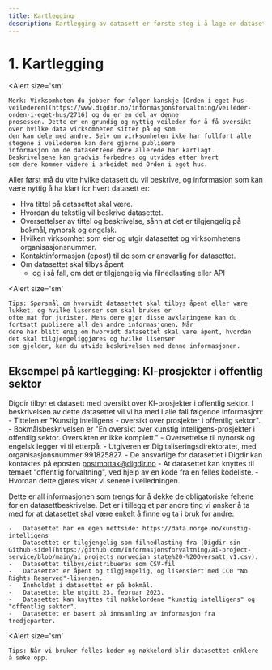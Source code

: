 ```yaml
---
title: Kartlegging
description: Kartlegging av datasett er første steg i å lage en datasettbeskrivelse.
---
```


# 1. Kartlegging

<Alert
    size='sm'
>
    Merk: Virksomheten du jobber for følger kanskje [Orden i eget hus-veilederen](https://www.digdir.no/informasjonsforvaltning/veileder-orden-i-eget-hus/2716) og du er en del av denne
    prosessen. Dette er en grundig og nyttig veileder for å få oversikt over hvilke data virksomheten sitter på og som
    den kan dele med andre. Selv om virksomheten ikke har fullført alle stegene i veilederen kan dere gjerne publisere
    informasjon om de datasettene dere allerede har kartlagt. Beskrivelsene kan gradvis forbedres og utvides etter hvert
    som dere kommer videre i arbeidet med Orden i eget hus.
</Alert>

Aller først må du vite hvilke datasett du vil beskrive, og informasjon som kan være nyttig å ha klart for hvert datasett er:

-   Hva tittel på datasettet skal være.
-   Hvordan du tekstlig vil beskrive datasettet.
-   Oversettelser av tittel og beskrivelse, sånn at det er tilgjengelig på bokmål, nynorsk og engelsk.
-   Hvilken virksomhet som eier og utgir datasettet og virksomhetens organisasjonsnummer.
-   Kontaktinformasjon (epost) til de som er ansvarlig for datasettet.
-   Om datasettet skal tilbys åpent
    -   og i så fall, om det er tilgjengelig via filnedlasting eller API

<Alert
    size='sm'
>
    Tips: Spørsmål om hvorvidt datasettet skal tilbys åpent eller være lukket, og hvilke lisenser som skal brukes er
    ofte mat for jurister. Mens dere gjør disse avklaringene kan du fortsatt publisere all den andre informasjonen. Når
    dere har blitt enig om hvorvidt datasettet skal være åpent, hvordan det skal tilgjengeliggjøres og hvilke lisenser
    som gjelder, kan du utvide beskrivelsen med denne informasjonen.
</Alert>

## Eksempel på kartlegging: KI-prosjekter i offentlig sektor

Digdir tilbyr et datasett med oversikt over KI-prosjekter i offentlig sektor. I beskrivelsen av dette datasettet vil vi ha med i alle fall følgende informasjon:
    -   Tittelen er "Kunstig intelligens - oversikt over prosjekter i offentlig sektor".
    -   Bokmålsbeskrivelsen er "En oversikt over kunstig intelligens-prosjekter i offentlig sektor. Oversikten er ikke komplett."
    -   Oversettelse til nynorsk og engelsk legger vi til etterpå.
    -   Utgiveren er Digitaliseringsdirektoratet, med organisasjonsnummer 991825827.
    -   De ansvarlige for datasettet i Digdir kan kontaktes på eposten postmottak@digdir.no
    -   At datasettet kan knyttes til temaet "offentlig forvaltning", ved hjelp av en kode fra en felles kodeliste.
    -   Hvordan dette gjøres viser vi senere i veiledningen.

Dette er all informasjonen som trengs for å dekke de obligatoriske feltene for en datasettbeskrivelse. Det er i tillegg et par andre ting vi ønsker å ta med for at datasettet skal være enkelt å finne og ta i bruk for andre:

    -   Datasettet har en egen nettside: https://data.norge.no/kunstig-intelligens
    -   Datasettet er tilgjengelig som filnedlasting fra [Digdir sin Github-side](https://github.com/Informasjonsforvaltning/ai-project-service/blob/main/ai_projects_norwegian_state%20-%20Oversatt_v1.csv).
    -   Datasettet tilbys/distribueres som CSV-fil
    -   Datasettet er åpent og tilgjengelig, og lisensiert med CC0 "No Rights Reserved"-lisensen.
    -   Innholdet i datasettet er på bokmål.
    -   Datasettet ble utgitt 23. februar 2023.
    -   Datasettet kan knyttes til nøkkelordene "kunstig intelligens" og "offentlig sektor".
    -   Datasettet er basert på innsamling av informasjon fra tredjeparter.

<Alert
    size='sm'
>
    Tips: Når vi bruker felles koder og nøkkelord blir datasettet enklere å søke opp.
</Alert>
